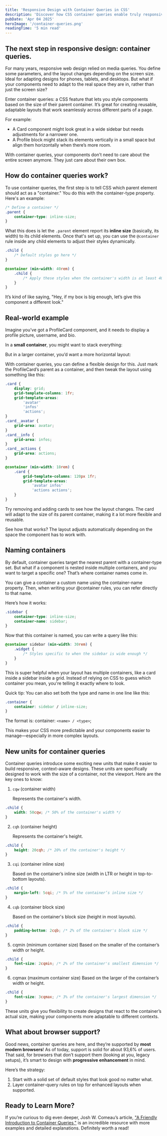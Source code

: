```yaml
---
title: 'Responsive Design with Container Queries in CSS'
description: 'Discover how CSS container queries enable truly responsive components that adapt to their parent container, not just screen size. A game-changer for design systems.'
pubDate: 'Apr 04 2025'
heroImage: '/container-queries.png'
readingTime: '5 min read'
---
```



## The next step in responsive design: container queries.

<Picture
	src={transition}
	alt="Illustration showing how a web component layout adapts based on its container size using CSS container queries"
	width="400"
	height="213"
	style="border: 2px solid var(--border);
    border-radius: 0;
    display: block; 
		margin: auto;"
/>

For many years, responsive web design relied on media queries. You define some parameters, and the layout changes depending on the screen size. Ideal for adapting designs for phones, tablets, and desktops. But what if your components need to adapt to the real space they are in, rather than just the screen size?

Enter container queries: a CSS feature that lets you style components based on the size of their parent container. It’s great for creating reusable, adaptable layouts that work seamlessly across different parts of a page.

For example:

- A Card component might look great in a wide sidebar but needs adjustments for a narrower one.
- A Profile block might stack its elements vertically in a small space but align them horizontally when there’s more room.

With container queries, your components don’t need to care about the entire screen anymore. They just care about their own box.

## How do container queries work?

To use container queries, the first step is to tell CSS which parent element should act as a "container." You do this with the container-type property. Here's an example:

```css
/* Define a container */
.parent {
	container-type: inline-size;
}
```

What this does is let the `.parent` element report its **inline size** (basically, its width) to its child elements. Once that's set up, you can use the `@container` rule inside any child elements to adjust their styles dynamically.

```css
.child {
	/* Default styles go here */
}

@container (min-width: 40rem) {
	.child {
		/* Apply these styles when the container's width is at least 40rem */
	}
}
```

It’s kind of like saying, "Hey, if my box is big enough, let’s give this component a different look."

## Real-world example

Imagine you’ve got a ProfileCard component, and it needs to display a profile picture, username, and bio.

In a **small container**, you might want to stack everything:


<Wrapper title="List of cards">
	<CQ1 />
</Wrapper>

But in a larger container, you’d want a more horizontal layout:


<Wrapper title="Single card">
	<CQ2 />
</Wrapper>

With container queries, you can define a flexible design for this. Just mark the ProfileCard’s parent as a container, and then tweak the layout using something like this:

```css
.card {
	display: grid;
	grid-template-columns: 1fr;
	grid-template-areas:
		'avatar'
		'infos'
		'actions';
}
.card__avatar {
	grid-area: avatar;
}
.card__info {
	grid-area: infos;
}
.card__actions {
	grid-area: actions;
}

@container (min-width: 18rem) {
	.card {
		grid-template-columns: 120px 1fr;
		grid-template-areas:
			'avatar infos'
			'actions actions';
	}
}
```

Try removing and adding cards to see how the layout changes. The card will adapt to the size of its parent container, making it a lot more flexible and reusable.


<Wrapper title="Remove or add cards">
	<CQ3 />
</Wrapper>

See how that works? The layout adjusts automatically depending on the space the component has to work with.

## Naming containers

By default, container queries target the nearest parent with a container-type set. But what if a component is nested inside multiple containers, and you want to target a specific one? That’s where container names come in.

You can give a container a custom name using the container-name property. Then, when writing your @container rules, you can refer directly to that name.

Here’s how it works:

```css
.sidebar {
	container-type: inline-size;
	container-name: sidebar;
}
```

Now that this container is named, you can write a query like this:

```css
@container sidebar (min-width: 30rem) {
	.widget {
		/* Styles specific to when the sidebar is wide enough */
	}
}
```

This is super helpful when your layout has multiple containers, like a card inside a sidebar inside a grid. Instead of relying on CSS to guess which container you mean, you're telling it exactly where to look.

Quick tip: You can also set both the type and name in one line like this:

```css
.container {
	container: sidebar / inline-size;
}
```

The format is:
container: `<name> / <type>`;

This makes your CSS more predictable and your components easier to manage—especially in more complex layouts.

## New units for container queries

Container queries introduce some exciting new units that make it easier to build responsive, context-aware designs. These units are specifically designed to work with the size of a container, not the viewport. Here are the key ones to know:

1. `cqw` (container width)

   Represents the container's width.

```css
.child {
	width: 50cqw; /* 50% of the container's width */
}
```

2. `cqh` (container height)

   Represents the container's height.

```css
.child {
	height: 20cqh; /* 20% of the container's height */
}
```

3. `cqi` (container inline size)

   Based on the container’s inline size (width in LTR or height in top-to-bottom layouts).

```css
.child {
	margin-left: 5cqi; /* 5% of the container’s inline size */
}
```

4. `cqb` (container block size)

   Based on the container's block size (height in most layouts).

```css
.child {
	padding-bottom: 2cqb; /* 2% of the container's block size */
}
```

5. cqmin (minimum container size)
   Based on the smaller of the container’s width or height.

```css
.child {
	font-size: 2cqmin; /* 2% of the container's smallest dimension */
}
```

6. cqmax (maximum container size)
   Based on the larger of the container’s width or height.

```css
.child {
	font-size: 3cqmax; /* 3% of the container's largest dimension */
}
```

These units give you flexibility to create designs that react to the container’s actual size, making your components more adaptable to different contexts.

## What about browser support?

Good news, container queries are here, and they’re supported by **most modern browsers**! As of today, support is solid for about 93,6% of users. That said, for browsers that don’t support them (looking at you, legacy setups), it’s smart to design with **progressive enhancement** in mind.

Here’s the strategy:

1. Start with a solid set of default styles that look good no matter what.
2. Layer container-query rules on top for enhanced layouts when supported.

## Ready to Learn More?

If you’re curious to dig even deeper, Josh W. Comeau’s article, ["A Friendly Introduction to Container Queries,"](https://www.joshwcomeau.com/css/container-queries-introduction/) is an incredible resource with more examples and detailed explanations. Definitely worth a read!
